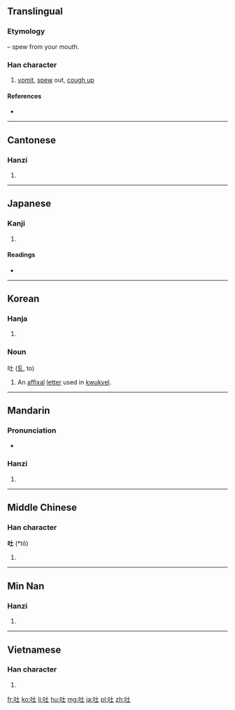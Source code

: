 ==Translingual==
{{stroke order|strokes=6}}

===Etymology===
{{Han compound|口|t1=mouth|土|ls=psc|c1=s|c2=p}} – spew from your mouth.

===Han character===
{{Han char|rn=30|rad=口|as=03|sn=6|four=6401<sub>0</sub>|canj=口土 (RG)|ids=⿰[[口]][[土]]}}

# [[vomit]], [[spew]] out, [[cough up]]

====References====
* {{Han ref|kx=0176.030|dkj=03300|dj=0393.030|hdz=10576.050|uh=5410|ud=21520|bh=A652|bd=42578}}

----

==Cantonese==

===Hanzi===
{{yue-hanzi|jyut=[[tou2]], [[tou3]]|y=tou2, tou3}}

# {{defn|lang=yue|sort=口03}}

----

==Japanese==

===Kanji===
{{ja-kanji|grade=c|rs=口03}}

# {{defn|lang=ja|sort=口03}}

====Readings====
* {{ja-readings|on=[[と]] ([[to]])|kun=[[はく]] ([[吐く]], [[haku]])}}

----

==Korean==

===Hanja===
{{ko-hanja|hangeul=토|rv=to|mr=t'o|y=tho}}

# {{defn|lang=ko|sort=口03}}

===Noun===
吐 ([[토]], to)

# An [[affixal]] [[letter]] used in [[kwukyel]].

----

==Mandarin==

===Pronunciation===
* {{audio|Zh-tù.ogg|Audio}}

===Hanzi===
{{cmn-hanzi|pin=[[tǔ]] ([[tu3]]), [[tù]] ([[tu4]])|wg=t'u<sup>3</sup>}}

# {{defn|lang=cmn|sort=口03}}

----

==Middle Chinese==

===Han character===
'''吐''' (*tǒ)<!--note: asterisk indicates that this character appears more than four times in the Tang Dynasty corpus of literature-->

# {{defn|lang=zhx-mid|sort=口03}}

----

==Min Nan==

===Hanzi===
{{nan-hanzi|poj=[[thò͘]] (tho͘<sup>3</sup>), [[thó͘]] (tho͘<sup>2</sup>)}}

# {{defn|lang=nan}}

----

==Vietnamese==

===Han character===
{{vi-hantu|[[thổ]], [[nhổ]], [[giổ]], [[giỗ]]|rs=口03}}

# {{defn|lang=vi|sort=口03}}

[[fr:吐]]
[[ko:吐]]
[[li:吐]]
[[hu:吐]]
[[mg:吐]]
[[ja:吐]]
[[pl:吐]]
[[zh:吐]]